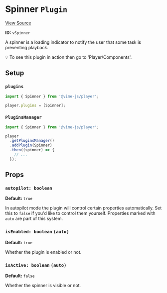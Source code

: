 
<Meta title="Packages/Player/Plugins/Spinner" />

# Spinner `Plugin`

[View Source](https://github.com/vime-js/vime/blob/master/packages/vime-player/src/plugins/Spinner.svelte)

**ID:** `vSpinner`

A spinner is a loading indicator to notify the user that some task is preventing playback.

💡 To see this plugin in action then go to 'Player/Components'.

## Setup

### `plugins`

```js
import { Spinner } from '@vime-js/player';

player.plugins = [Spinner];
```

### `PluginsManager`
```js
import { Spinner } from '@vime-js/player';

player
  .getPluginsManager()
  .addPlugin(Spinner)
  .then((spinner) => {
    // ...
  });
```

## Props

### `autopilot: boolean`

**Default:** `true`

In autopilot mode the plugin will control certain properties automatically. Set this to `false` if you'd like to 
control them yourself. Properties marked with `auto` are part of this system.

### `isEnabled: boolean` `(auto)`

**Default:** `true`

Whether the plugin is enabled or not.

### `isActive: boolean` `(auto)`

**Default:** `false`

Whether the spinner is visible or not.
